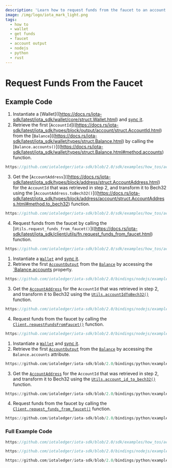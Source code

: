 ```yaml
---
description: 'Learn how to request funds from the faucet to an account output.'
image: /img/logo/iota_mark_light.png
tags:
  - how to
  - wallet
  - get funds
  - faucet
  - account output
  - nodejs
  - python
  - rust
---
```


# Request Funds From the Faucet

## Example Code

<Tabs groupId="language" queryString>
<TabItem value="rust" label="Rust">

1. Instantiate a [Wallet]((https://docs.rs/iota-sdk/latest/iota_sdk/wallet/core/struct.Wallet.html) and [sync it](../wallet/check-balance.mdx).
2. Retrieve the first [`AccountId`]((https://docs.rs/iota-sdk/latest/iota_sdk/types/block/output/account/struct.AccountId.html) from the
    [`Balance`]((https://docs.rs/iota-sdk/latest/iota_sdk/wallet/types/struct.Balance.html) by calling
    the [`Balance.accounts()`]((https://docs.rs/iota-sdk/latest/iota_sdk/wallet/types/struct.Balance.html#method.accounts) function.

<div className={'hide-code-block-extras'}>

```rust reference
https://github.com/iotaledger/iota-sdk/blob/2.0/sdk/examples/how_tos/account_output/request_funds.rs#L41
```

</div>

3. Get the [`AccountAddress`]((https://docs.rs/iota-sdk/latest/iota_sdk/types/block/address/struct.AccountAddress.html)
    for the `AccountId` that was retrieved in step 2, and transform it to Bech32 using the
    [`AccountAddress.toBech32()`]((https://docs.rs/iota-sdk/latest/iota_sdk/types/block/address/account/struct.AccountAddress.html#method.to_bech32)
    function.

<div className={'hide-code-block-extras'}>

```rust reference
https://github.com/iotaledger/iota-sdk/blob/2.0/sdk/examples/how_tos/account_output/request_funds.rs#L45
```

</div>

4. Request funds from the faucet by calling the [`Utils.request_funds_from_faucet()`]((https://docs.rs/iota-sdk/latest/iota_sdk/client/utils/fn.request_funds_from_faucet.html)
    function.

<div className={'hide-code-block-extras'}>

```rust reference
https://github.com/iotaledger/iota-sdk/blob/2.0/sdk/examples/how_tos/account_output/request_funds.rs#L46
```

</div>
</TabItem>
<TabItem value="typescript-node" label="Typescript (Node.js)">

1. Instantiate a [`Wallet`](../../references/nodejs/classes/Wallet.md) and [sync it](../wallet/check-balance.mdx).
2. Retrieve the first [`AccountOutput`](../../references/nodejs/classes/AccountOutput.md) from the
    [`Balance`](../../references/nodejs/interfaces/Balance.md) by accessing
    the [`Balance.accounts](../../references/nodejs/interfaces/Balance.md#accounts) property.

<div className={'hide-code-block-extras'}>

```typescript reference
https://github.com/iotaledger/iota-sdk/blob/2.0/bindings/nodejs/examples/how_tos/account_output/request-funds.ts#L38
```

</div>

3. Get the [`AccountAddress`](../../references/nodejs/classes/AccountAddress.md)
    for the `AccountId` that was retrieved in step 2, and transform it to Bech32 using the
    [`Utils.accountIdToBech32()`](../../references/nodejs/classes/Utils.md#accountidtobech32)
    function.

<div className={'hide-code-block-extras'}>

```typescript reference
https://github.com/iotaledger/iota-sdk/blob/2.0/bindings/nodejs/examples/how_tos/account_output/request-funds.ts#L44-L47
```

</div>

4. Request funds from the faucet by calling the [`Client.requestFundsFromFaucet()`](../../references/nodejs/classes/Client.md#requestfundsfromfaucet)
function.

<div className={'hide-code-block-extras'}>

```typescript reference
https://github.com/iotaledger/iota-sdk/blob/2.0/bindings/nodejs/examples/how_tos/account_output/request-funds.ts#L49-L52
```

</div>

</TabItem>
<TabItem value="python" label="Python">

1. Instantiate a [`Wallet`](../../references/python/iota_sdk/wallet/wallet.md) and [sync it](../wallet/check-balance.mdx).
2. Retrieve the first [`AccountOutput`](../../references/python/iota_sdk/types/output.md#accountoutput-objects) from the
    [`Balance`](../../references/python/iota_sdk/types/balance.md) by accessing
    the `Balance.accounts` attribute.

<div className={'hide-code-block-extras'}>

```python reference
https://github.com/iotaledger/iota-sdk/blob/2.0/bindings/python/examples/how_tos/account_output/request_funds.py#L26
```

</div>

3. Get the [`AccountAddress`](../../references/python/iota_sdk/types/address.md#accountaddress-objects)
for the `AccountId` that was retrieved in step 2, and transform it to Bech32 using the
[`Utils.account_id_to_bech32()`](../../references/python/iota_sdk/utils.md#account_id_to_bech32)
function.

<div className={'hide-code-block-extras'}>

```python reference
https://github.com/iotaledger/iota-sdk/blob/2.0/bindings/python/examples/how_tos/account_output/request_funds.py#L30-L31
```

</div>

4. Request funds from the faucet by calling the [`Client.request_funds_from_faucet()`](../../references/python/iota_sdk/client/_utils.md#request_funds_from_faucet)
function.

<div className={'hide-code-block-extras'}>

```python reference
https://github.com/iotaledger/iota-sdk/blob/2.0/bindings/python/examples/how_tos/account_output/request_funds.py#L32-L33
```

</div>

</TabItem>
</Tabs>

### Full Example Code

<Tabs groupId="language" queryString>
<TabItem value="rust" label="Rust">

```rust reference
https://github.com/iotaledger/iota-sdk/blob/2.0/sdk/examples/how_tos/account_output/request_funds.rs
```

</TabItem>
<TabItem value="typescript-node" label="Typescript (Node.js)">

```typescript reference
https://github.com/iotaledger/iota-sdk/blob/2.0/bindings/nodejs/examples/how_tos/account_output/request-funds.ts
```

</TabItem>
<TabItem value="python" label="Python">

```python reference
https://github.com/iotaledger/iota-sdk/blob/2.0/bindings/python/examples/how_tos/account_output/request-funds.py
```

</TabItem>
</Tabs>
